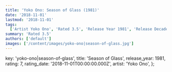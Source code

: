 ```yaml
---
title: 'Yoko Ono: Season of Glass (1981)'
date: '2018-11-01'
lastmod: '2018-11-01'
tags:
  ['Artist Yoko Ono', 'Rated 3.5', 'Release Year 1981', 'Release Decade 1980']
summary: 'Rated 3.5'
authors: ['default']
images: ['/content/images/yoko-ono|season-of-glass.jpg']
---
```


  key: 'yoko-ono|season-of-glass',
  title: 'Season of Glass',
  release_year: 1981,
  rating: 7,
  rating_date: '2018-11-01T00:00:00.000Z',
  artist: 'Yoko Ono',
};

<MusicRating data={data} />
